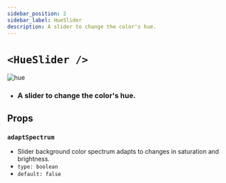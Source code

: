 ```yaml
---
sidebar_position: 2
sidebar_label: HueSlider
description: A slider to change the color's hue.
---
```


# `<HueSlider />`

![hue](../../../../../images/hue.png)

- ### A slider to change the color's hue.

## Props

### `adaptSpectrum`

- Slider background color spectrum adapts to changes in saturation and brightness.
- `type: boolean`
- `default: false`


<SliderProps />
